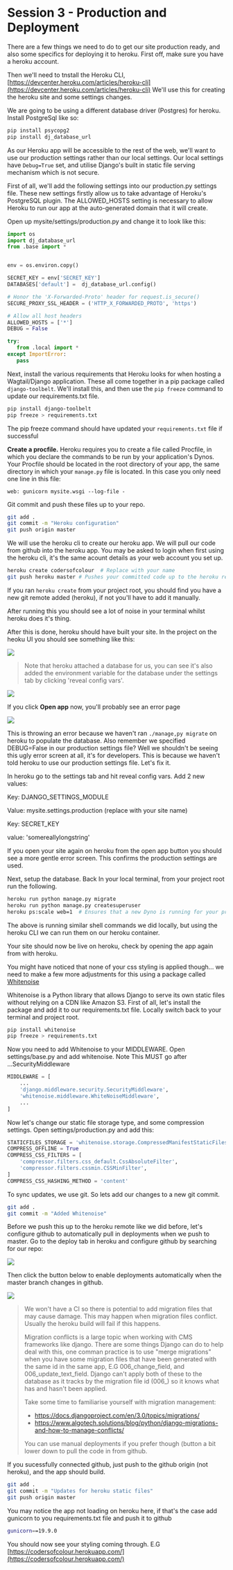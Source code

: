 # Session 3 - Production and Deployment

There are a few things we need to do to get our site production ready, and also some specifics for deploying it to heroku. First off, make sure you have a heroku account.

Then we'll need to tnstall the Heroku CLI, [https://devcenter.heroku.com/articles/heroku-cli](https://devcenter.heroku.com/articles/heroku-cli) We'll use this for creating the heroku site and some settings changes.

We are going to be using a different database driver (Postgres) for heroku. Install PostgreSql like so:

```bash
pip install psycopg2
pip install dj_database_url
```

As our Heroku app will be accessible to the rest of the web, we'll want to use our production settings rather than our local settings. Our local settings have `Debug=True` set, and utilise Django's built in static file serving mechanism which is not secure.

First of all, we'll add the following settings into our production.py settings file. These new settings firstly allow us to take advantage of Heroku's PostgreSQL plugin. The ALLOWED_HOSTS setting is necessary to allow Heroku to run our app at the auto-generated domain that it will create.

Open up mysite/settings/production.py and change it to look like this:

```python title=mysite/settings/base.py
import os
import dj_database_url
from .base import *


env = os.environ.copy()

SECRET_KEY = env['SECRET_KEY']
DATABASES['default'] =  dj_database_url.config()

# Honor the 'X-Forwarded-Proto' header for request.is_secure()
SECURE_PROXY_SSL_HEADER = ('HTTP_X_FORWARDED_PROTO', 'https')

# Allow all host headers
ALLOWED_HOSTS = ['*']
DEBUG = False

try:
   from .local import *
except ImportError:
   pass
```

Next, install the various requirements that Heroku looks for when hosting a Wagtail/Django application. These all come together in a pip package called `django-toolbelt`. We'll install this, and then use the `pip freeze` command to update our requirements.txt file.

```bash
pip install django-toolbelt
pip freeze > requirements.txt
```

The pip freeze command should have updated your `requirements.txt` file if successful

**Create a procfile.** Heroku requires you to create a file called Procfile, in which you declare the commands to be run by your application's Dynos. Your Procfile should be located in the root directory of your app, the same directory in which your `manage.py` file is located. In this case you only need one line in this file:

```Procfile title=./Procfile
web: gunicorn mysite.wsgi --log-file -
```

Git commit and push these files up to your repo.

```bash
git add .
git commit -m "Heroku configuration"
git push origin master
```

We will use the heroku cli to create our heroku app. We will pull our code from github into the heroku app. You may be asked to login when first using the heroku cli, it's the same acount details as your web account you set up.

```bash
heroku create codersofcolour  # Replace with your name
git push heroku master # Pushes your committed code up to the heroku remote
```

If you ran `heroku create` from your project root, you should find you have a new git remote added (heroku), if not you'll have to add it manually.

After running this you should see a lot of noise in your terminal whilst heroku does it's thing.

After this is done, heroku should have built your site. In the project on the heoku UI you should see something like this:

![](./pd_1.png)

> Note that heroku attached a database for us, you can see it's also added the environment variable for the database under the settings tab by clicking 'reveal config vars'.

![](./pd_2.png)

If you click **Open app** now, you'll probably see an error page

![](./pd_3.png)

This is throwing an error because we haven't ran `./manage,py migrate` on heroku to populate the database. Also remember we specified DEBUG=False in our production settings file? Well we shouldn't be seeing this ugly error screen at all, it's for developers. This is because we haven't told heroku to use our production settings file. Let's fix it.

In heroku go to the settings tab and hit reveal config vars. Add 2 new values:

Key: DJANGO_SETTINGS_MODULE

Value: mysite.settings.production (replace with your site name)

Key: SECRET_KEY

value: 'somereallylongstring'

If you open your site again on heroku from the open app button you should see a more gentle error screen. This confirms the production settings are used.

Next, setup the database. Back In your local terminal, from your project root run the following.

```bash
heroku run python manage.py migrate
heroku run python manage.py createsuperuser
heroku ps:scale web=1  # Ensures that a new Dyno is running for your project
```

The above is running similar shell commands we did locally, but using the heroku CLI we can run them on our heroku container.

Your site should now be live on heroku, check by opening the app again from with heroku.

You might have noticed that none of your css styling is applied though... we need to make a few more adjustments for this using a package called [Whitenoise](http://whitenoise.evans.io/en/latest/)

Whitenoise is a Python library that allows Django to serve its own static files without relying on a CDN like Amazon S3. First of all, let's install the package and add it to our requirements.txt file. Locally switch back to your terminal and project root.

```bash
pip install whitenoise
pip freeze > requirements.txt
```

Now you need to add Whitenoise to your MIDDLEWARE. Open settings/base.py and add whitenoise. Note This MUST go after ...SecurityMiddleware

```python title=mysite/settings/base.py
MIDDLEWARE = [
    ...
    'django.middleware.security.SecurityMiddleware',
    'whitenoise.middleware.WhiteNoiseMiddleware',
    ...
]
```

Now let's change our static file storage type, and some compression settings. Open settings/production.py and add this:

```python lineNumbers=true title=mysite/settings/base.py
STATICFILES_STORAGE = 'whitenoise.storage.CompressedManifestStaticFilesStorage'
COMPRESS_OFFLINE = True
COMPRESS_CSS_FILTERS = [
    'compressor.filters.css_default.CssAbsoluteFilter',
    'compressor.filters.cssmin.CSSMinFilter',
]
COMPRESS_CSS_HASHING_METHOD = 'content'
```

To sync updates, we use git. So lets add our changes to a new git commit.

```bash
git add .
git commit -m "Added Whitenoise"
```

Before we push this up to the heroku remote like we did before, let's configure github to automatically pull in deployments when we push to master. Go to the deploy tab in heroku and configure github by searching for our repo:

![](./pd_4.gif)

Then click the button below to enable deployments automatically when the master branch changes in github.

![](./pd_5.png)

> We won't have a CI so there is potential to add migration files that may cause damage. This may happen when migration files conflict. Usually the heroku build will fail if this happens.
>
> Migration conflicts is a large topic when working with CMS frameworks like django. There are some things Django can do to help deal with this, one comman practice is to use "merge migrations" when you have some migration files that have been generated with the same id in the same app, E.G 006_change_field, and 006_update_text_field. Django can't apply both of these to the database as it tracks by the migration file id (006_) so it knows what has and hasn't been applied.
>
> Take some time to familiarise yourself with migration management:
> - https://docs.djangoproject.com/en/3.0/topics/migrations/
> - https://www.algotech.solutions/blog/python/django-migrations-and-how-to-manage-conflicts/
>
> You can use manual deployments if you prefer though (button a bit lower down to pull the code in from github.

If you sucessfully connected github, just push to the github origin (not heroku), and the app should build.

```bash
git add .
git commit -m "Updates for heroku static files"
git push origin master
```

You may notice the app not loading on heroku here, if that's the case add gunicorn to you requirements.txt file and push it to github

```bash
gunicorn==19.9.0
```

You should now see your styling coming through. E.G [https://codersofcolour.herokuapp.com/](https://codersofcolour.herokuapp.com/)